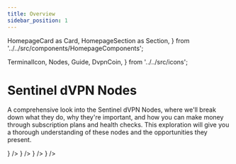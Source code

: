 ```yaml
---
title: Overview
sidebar_position: 1
---
```

  HomepageCard as Card,
  HomepageSection as Section,
} from '../../src/components/HomepageComponents';

  TerminalIcon,
  Nodes,
  Guide,
  DvpnCoin,
} from '../../src/icons';

# Sentinel dVPN Nodes

A comprehensive look into the Sentinel dVPN Nodes, where we'll break down what they do, why they're important, and how you can make money through subscription plans and health checks. This exploration will give you a thorough understanding of these nodes and the opportunities they present.

<Section id="web-sdks" hasSubSections >
  <Section>
    <Card
      title="Introduction"
      description="Introducing the dVPN Node: understanding its purpose, bandwidth sharing concept, and crucial role within the Sentinel Ecosystem"
      to="/nodes/intro"
      icon={<Nodes />}
    />
    <Card
      title="Set up a dVPN Node"
      description="Discover the process of setting up a dVPN node to contribute to the Sentinel network by sharing your bandwidth with this comprehensive step-by-step guide"
      to="/node-setup"
      icon={<Guide />}
    />
    <Card
      title="Earnings"
      description="Hosting a dVPN node incurs costs such as server expenses and electricity bills. However, these expenses can be offset through the Node Revenue System, allowing for monetization of the service"
      to="/nodes/earnings"
      icon={<DvpnCoin />}
    />
    <Card
      title="Health Check"
      description="Successfully completing the Health Check is the primary prerequisite for eligibility to earn node rewards and monetize your node. Here's a guide on how to accomplish it"
      to="/nodes/health-check"
      svgFile="/icons/health-check.svg"
    />
    <Card
      title="Tools"
      description="Discover the Sentinel Node Network through a suite of online tools tailored to provide insights into node statistics and enhance your dVPN journey with effortless navigation"
      to="/nodes/tools"
      svgFile="/icons/stats.svg"
    />
    <Card
      title="Scripts"
      description="A suite of community-developed tools designed to streamline intricate node management operations"
      to="/nodes/scripts"
      icon={<TerminalIcon />}
    />
  </Section>
</Section>